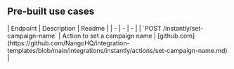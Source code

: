 
## Pre-built use cases

<AccordionGroup>


<Accordion title="Others">
| Endpoint | Description | Readme |
| - | - | - |
| `POST /instantly/set-campaign-name` | Action to set a campaign name | [github.com](https://github.com/NangoHQ/integration-templates/blob/main/integrations/instantly/actions/set-campaign-name.md) |
</Accordion>

</AccordionGroup>
